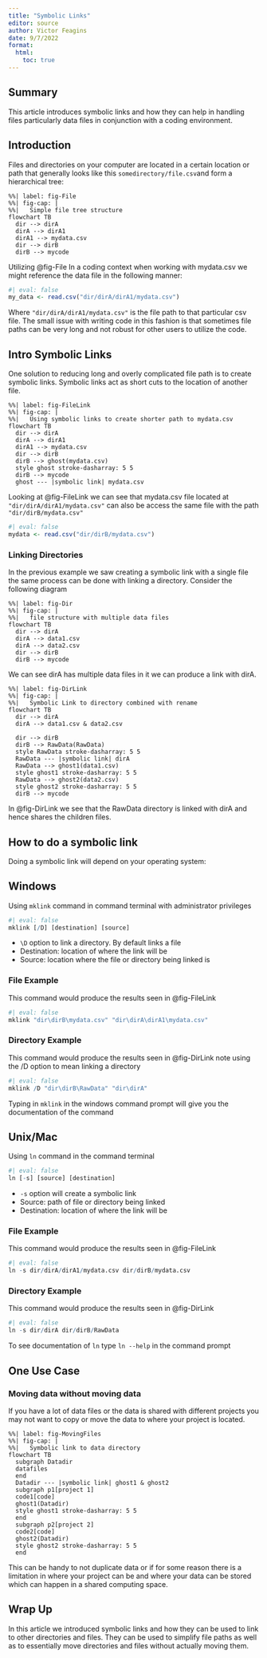 ```yaml
---
title: "Symbolic Links"
editor: source
author: Victor Feagins
date: 9/7/2022
format: 
  html:
    toc: true
---
```


## Summary

This article introduces symbolic links and how they can help in handling files particularly data files in conjunction with a coding environment.

## Introduction

Files and directories on your computer are located in a certain location or path that generally looks like this `somedirectory/file.csv`and form a hierarchical tree:
```mermaid
%%| label: fig-File
%%| fig-cap: |
%%|   Simple file tree structure
flowchart TB
  dir --> dirA
  dirA --> dirA1
  dirA1 --> mydata.csv
  dir --> dirB
  dirB --> mycode
```

Utilizing @fig-File In a coding context when working with mydata.csv we might reference the data file in the following manner:
```r
#| eval: false
my_data <- read.csv("dir/dirA/dirA1/mydata.csv")

```

Where `"dir/dirA/dirA1/mydata.csv"` is the file path to that particular csv file. The small issue with writing code in this fashion is that sometimes file paths can be very long and not robust for other users to utilize the code.

## Intro Symbolic Links

One solution to reducing long and overly complicated file path is to create symbolic links. Symbolic links act as short cuts to the location of another file.

```mermaid
%%| label: fig-FileLink
%%| fig-cap: |
%%|   Using symbolic links to create shorter path to mydata.csv
flowchart TB
  dir --> dirA
  dirA --> dirA1
  dirA1 --> mydata.csv
  dir --> dirB
  dirB --> ghost(mydata.csv)
  style ghost stroke-dasharray: 5 5
  dirB --> mycode
  ghost --- |symbolic link| mydata.csv
```

Looking at @fig-FileLink we can see that mydata.csv file located at `"dir/dirA/dirA1/mydata.csv"` can also be access the same file with the path `"dir/dirB/mydata.csv"`
```r
#| eval: false
mydata <- read.csv("dir/dirB/mydata.csv")
```


### Linking Directories
In the previous example we saw creating a symbolic link with a single file the same process can be done with linking a directory.
Consider the following diagram
```mermaid
%%| label: fig-Dir
%%| fig-cap: |
%%|   file structure with multiple data files 
flowchart TB
  dir --> dirA
  dirA --> data1.csv
  dirA --> data2.csv
  dir --> dirB
  dirB --> mycode

```

We can see dirA has multiple data files in it we can produce a link with dirA.

```mermaid
%%| label: fig-DirLink
%%| fig-cap: |
%%|   Symbolic Link to directory combined with rename 
flowchart TB
  dir --> dirA
  dirA --> data1.csv & data2.csv
  
  dir --> dirB
  dirB --> RawData(RawData)
  style RawData stroke-dasharray: 5 5
  RawData --- |symbolic link| dirA
  RawData --> ghost1(data1.csv)
  style ghost1 stroke-dasharray: 5 5
  RawData --> ghost2(data2.csv)
  style ghost2 stroke-dasharray: 5 5
  dirB --> mycode
```

In @fig-DirLink we see that the RawData directory is linked with dirA and hence shares the children files.

## How to do a symbolic link

Doing a symbolic link will depend on your operating system:

::: {.panel-tabset}
## Windows
Using `mklink` command in command terminal with administrator privileges
```r
#| eval: false
mklink [/D] [destination] [source]
```
* `\D` option to link a directory. By default links a file
* Destination: location of where the link will be
* Source: location where the file or directory being linked is


### File Example
This command would produce the results seen in @fig-FileLink
```r
#| eval: false
mklink "dir\dirB\mydata.csv" "dir\dirA\dirA1\mydata.csv"
```

### Directory Example
This command would produce the results seen in @fig-DirLink note using the /D option to mean linking a directory
```r
#| eval: false
mklink /D "dir\dirB\RawData" "dir\dirA"
```

Typing in `mklink` in the windows command prompt will give you the documentation of the command

## Unix/Mac
Using `ln` command in the command terminal
```r
#| eval: false
ln [-s] [source] [destination]
```

* `-s` option will create a symbolic link
* Source: path of file or directory being linked
* Destination: location of where the link will be


### File Example
This command would produce the results seen in @fig-FileLink
```r
#| eval: false
ln -s dir/dirA/dirA1/mydata.csv dir/dirB/mydata.csv
```

### Directory Example
This command would produce the results seen in @fig-DirLink
```r
#| eval: false
ln -s dir/dirA dir/dirB/RawData 
```

To see documentation of `ln` type `ln --help` in the command prompt
:::

## One Use Case
### Moving data without moving data
If you have a lot of data files or the data is shared with different projects you may not want to copy or move the data to where your project is located.

```mermaid
%%| label: fig-MovingFiles
%%| fig-cap: |
%%|   Symbolic link to data directory
flowchart TB
  subgraph Datadir
  datafiles
  end
  Datadir --- |symbolic link| ghost1 & ghost2
  subgraph p1[project 1]
  code1[code]
  ghost1(Datadir)
  style ghost1 stroke-dasharray: 5 5
  end
  subgraph p2[project 2]
  code2[code]
  ghost2(Datadir)
  style ghost2 stroke-dasharray: 5 5
  end
```

This can be handy to not duplicate data or if for some reason there is a limitation in where your project can be and where your data can be stored which can happen in a shared computing space.

## Wrap Up
In this article we introduced symbolic links and how they can be used to link to other directories and files. They can be used to simplify file paths as well as to essentially move directories and files without actually moving them.







